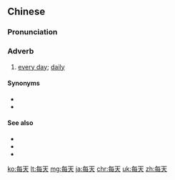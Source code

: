==Chinese==
{{zh-forms}}

===Pronunciation===
{{zh-pron
|m=měitiān
|c=mui5 tin1
|cat=adv,n
}}

===Adverb===
{{zh-adv}}

# [[every day]]; [[daily]]
#: {{zh-x|每天 一 杯 酒，活 到 九 十 九。|One glass of booze '''every day''' will make you live till you’re 99. (rhyme)}}

====Synonyms====
* {{zh-l|每日}}
* {{zh-l|天天}}

====See also====
* {{zh-l|每年}}
* {{zh-l|每週}}
* {{zh-l|年年}}

{{zh-cat|Time}}

[[ko:每天]]
[[lt:每天]]
[[mg:每天]]
[[ja:每天]]
[[chr:每天]]
[[uk:每天]]
[[zh:每天]]
